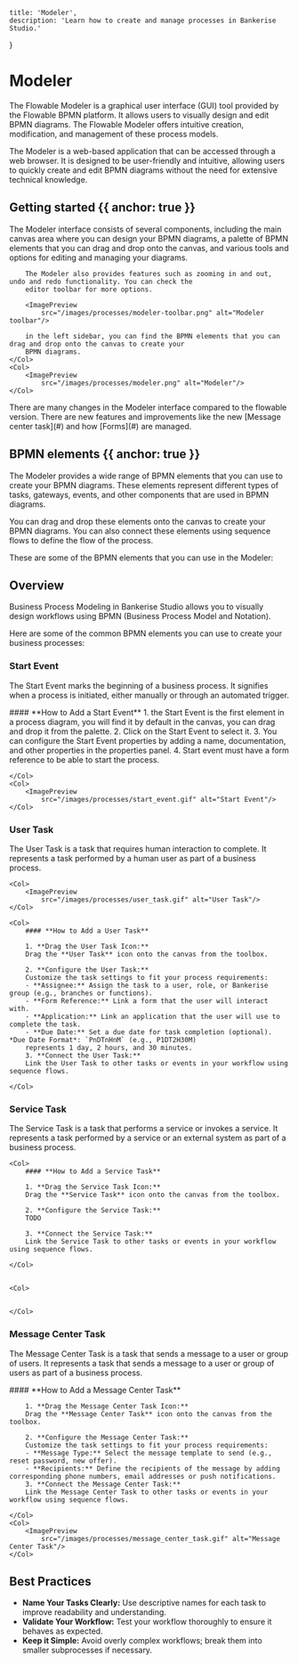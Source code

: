     title: 'Modeler',
    description: 'Learn how to create and manage processes in Bankerise Studio.'
}

# Modeler

The Flowable Modeler is a graphical user interface (GUI) tool provided by the Flowable BPMN platform. It allows users to visually design and edit BPMN diagrams. The Flowable Modeler offers intuitive creation, modification, and management of these process models.

The Modeler is a web-based application that can be accessed through a web browser. It is designed to be user-friendly and intuitive, allowing users to quickly create and edit BPMN diagrams without the need for extensive technical knowledge.

## Getting started {{ anchor: true }}

<Row>
    <Col>
        The Modeler interface consists of several components, including the main canvas area where you can design your
        BPMN diagrams, a palette of BPMN elements that you can drag and drop onto the canvas, and various tools and
        options for editing and managing your diagrams.

        The Modeler also provides features such as zooming in and out, undo and redo functionality. You can check the
        editor toolbar for more options.

        <ImagePreview
            src="/images/processes/modeler-toolbar.png" alt="Modeler toolbar"/>

        in the left sidebar, you can find the BPMN elements that you can drag and drop onto the canvas to create your
        BPMN diagrams.
    </Col>
    <Col>
        <ImagePreview
            src="/images/processes/modeler.png" alt="Modeler"/>
    </Col>
</Row>
    <Note>
    There are many changes in the Modeler interface compared to the flowable version. There are new features and
    improvements like the new [Message center task](#) and how [Forms](#) are managed.
</Note>

## BPMN elements {{ anchor: true }}

The Modeler provides a wide range of BPMN elements that you can use to create your BPMN diagrams. These elements represent different types of tasks, gateways, events, and other components that are used in BPMN diagrams.

You can drag and drop these elements onto the canvas to create your BPMN diagrams. You can also connect these elements using sequence flows to define the flow of the process.

These are some of the BPMN elements that you can use in the Modeler:

<FlowableConceptsTable/>

## Overview

Business Process Modeling in Bankerise Studio allows you to visually design workflows using <span className="font-bold text-primary-500">BPMN</span>
(Business Process Model and Notation).

Here are some of the common BPMN elements you can use to create your business processes:

### Start Event
The Start Event marks the beginning of a business process. It signifies when a process is initiated, either manually or through an automated trigger.


<Row>
    <Col>
        #### **How to Add a Start Event**
        1. the Start Event is the first element in a process diagram, you will find it by default in the canvas, you can
        drag and drop it from the palette.
        2. Click on the Start Event to select it.
        3. You can configure the Start Event properties by adding a name, documentation, and other properties in the
        properties panel.
        4. Start event must have a form reference to be able to start the process.

    </Col>
    <Col>
        <ImagePreview
            src="/images/processes/start_event.gif" alt="Start Event"/>
    </Col>
</Row>


### User Task
The User Task is a task that requires human interaction to complete.
It represents a task performed by a human user as part of a business process.

<Row>

    <Col>
        <ImagePreview
            src="/images/processes/user_task.gif" alt="User Task"/>
    </Col>

    <Col>
        #### **How to Add a User Task**

        1. **Drag the User Task Icon:**
        Drag the **User Task** icon onto the canvas from the toolbox.

        2. **Configure the User Task:**
        Customize the task settings to fit your process requirements:
        - **Assignee:** Assign the task to a user, role, or Bankerise group (e.g., branches or functions).
        - **Form Reference:** Link a form that the user will interact with.
        - **Application:** Link an application that the user will use to complete the task.
        - **Due Date:** Set a due date for task completion (optional). *Due Date Format*: `PnDTnHnM` (e.g., P1DT2H30M)
        represents 1 day, 2 hours, and 30 minutes.
        3. **Connect the User Task:**
        Link the User Task to other tasks or events in your workflow using sequence flows.

    </Col>
</Row>


### Service Task
The Service Task is a task that performs a service or invokes a service.
It represents a task performed by a service or an external system as part of a business process.
<Row>


    <Col>
        #### **How to Add a Service Task**

        1. **Drag the Service Task Icon:**
        Drag the **Service Task** icon onto the canvas from the toolbox.

        2. **Configure the Service Task:**
        TODO

        3. **Connect the Service Task:**
        Link the Service Task to other tasks or events in your workflow using sequence flows.

    </Col>


    <Col>


    </Col>
</Row>

### Message Center Task

The Message Center Task is a task that sends a message to a user or group of users.
It represents a task that sends a message to a user or group of users as part of a business process.

<Row>
    <Col>
        #### **How to Add a Message Center Task**

        1. **Drag the Message Center Task Icon:**
        Drag the **Message Center Task** icon onto the canvas from the toolbox.

        2. **Configure the Message Center Task:**
        Customize the task settings to fit your process requirements:
        - **Message Type:** Select the message template to send (e.g., reset password, new offer).
        - **Recipients:** Define the recipients of the message by adding corresponding phone numbers, email addresses or push notifications.
        3. **Connect the Message Center Task:**
        Link the Message Center Task to other tasks or events in your workflow using sequence flows.

    </Col>
    <Col>
        <ImagePreview
            src="/images/processes/message_center_task.gif" alt="Message Center Task"/>
    </Col>

</Row>

## **Best Practices**
- **Name Your Tasks Clearly:** Use descriptive names for each task to improve readability and understanding.
- **Validate Your Workflow:** Test your workflow thoroughly to ensure it behaves as expected.
- **Keep it Simple:** Avoid overly complex workflows; break them into smaller subprocesses if necessary.






